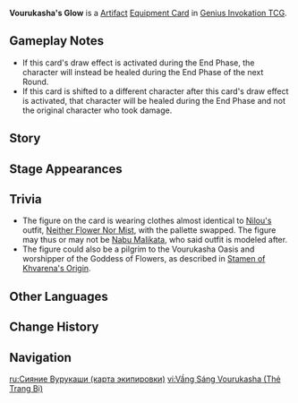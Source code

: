 {{About|the [[Genius Invokation TCG]] Equipment Card|the [[Artifact Set]]|Vourukasha's Glow}}
{{Genius Invokation TCG Infobox
|title     = Vourukasha's Glow
|id        = 312022
|image     = Vourukasha's Glow Equipment Card.png
|features  =
|type      = Equipment Card
|group     = Artifact
|effect    = '''After this character takes DMG:''' If the character to which this is attached is the active character, then draw 1 card. During this End Phase, heal the attached character for 1 HP. (Once per Round)
|matching  = 1
|source1   = {{Sold By}}
}}
'''Vourukasha's Glow''' is a [[Artifact Card|Artifact]] [[Equipment Card]] in [[Genius Invokation TCG]].

==Gameplay Notes==
*If this card's draw effect is activated during the End Phase, the character will instead be healed during the End Phase of the next Round. 
*If this card is shifted to a different character after this card's draw effect is activated, that character will be healed during the End Phase and not the original character who took damage.

==Story==
{{Description|"Many spirits dwell in the sea, and they carry the wishes of grass, tree, and dew, cleansing all filth.<br>Many spirits dwell in the sea, and they sing of the three mothers — of verdure, of sweet dew, and fresh flowers."|title=Scions of the Khvarena: Vourukasha's Glow}}

==Stage Appearances==
{{Genius Invokation TCG Stage Appearances}}
==Trivia==
*The figure on the card is wearing clothes almost identical to [[Nilou|Nilou's]] outfit, [[Neither Flower Nor Mist]], with the pallette swapped. The figure may thus or may not be [[Nabu Malikata]], who said outfit is modeled after.
*The figure could also be a pilgrim to the Vourukasha Oasis and worshipper of the Goddess of Flowers, as described in [[Stamen of Khvarena's Origin]].

==Other Languages==
{{Other Languages|Vourukasha's Glow}}

==Change History==
{{Change History|4.3}}

==Navigation==
{{Genius Invokation TCG Navbox|Equipment Card}}

[[ru:Сияние Вурукаши (карта экипировки)]]
[[vi:Vầng Sáng Vourukasha (Thẻ Trang Bị)]]